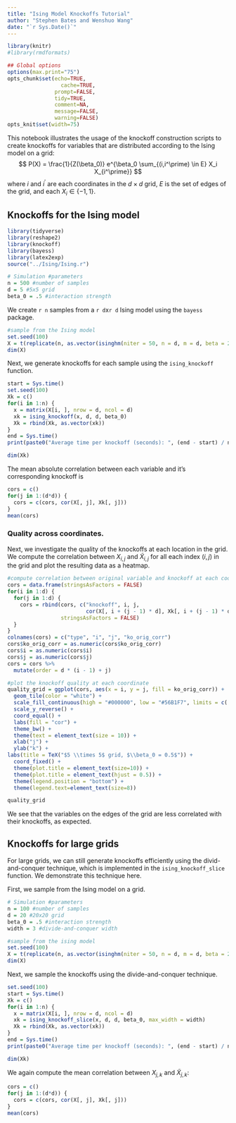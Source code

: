 ```yaml
---
title: "Ising Model Knockoffs Tutorial"
author: "Stephen Bates and Wenshuo Wang"
date: "`r Sys.Date()`"
---
```


```r
library(knitr)
#library(rmdformats)

## Global options
options(max.print="75")
opts_chunk$set(echo=TRUE,
	             cache=TRUE,
               prompt=FALSE,
               tidy=TRUE,
               comment=NA,
               message=FALSE,
               warning=FALSE)
opts_knit$set(width=75)
```

This notebook illustrates the usage of the knockoff construction scripts to create knockoffs for variables that are distributed according to the Ising model on a grid:
$$
P(X) = \frac{1}{Z(\beta_0)} e^{\beta_0 \sum_{(i,i^\prime) \in E} X_i X_{i^\prime}}
$$
where $i$ and $i^\prime$ are each coordinates in the $d \times d$ grid, $E$ is the set of edges of the grid, and each $X_i \in \{-1, 1\}$.



## Knockoffs for the Ising model

```r
library(tidyverse)
library(reshape2)
library(knockoff)
library(bayess)
library(latex2exp)
source("../Ising/Ising.r")
```

```r
# Simulation #parameters
n = 500 #number of samples
d = 5 #5x5 grid
beta_0 = .5 #interaction strength
```

We create `r n` samples from a `r d`x`r d` Ising model using the `bayess` package.

```r
#sample from the Ising model
set.seed(100)
X = t(replicate(n, as.vector(isinghm(niter = 50, n = d, m = d, beta = 2*beta_0))))
dim(X)
```

Next, we generate knockoffs for each sample using the `ising_knockoff` function.

```r
start = Sys.time()
set.seed(100)
Xk = c()
for(i in 1:n) {
  x = matrix(X[i, ], nrow = d, ncol = d)
  xk = ising_knockoff(x, d, d, beta_0)
  Xk = rbind(Xk, as.vector(xk))
}
end = Sys.time()
print(paste0("Average time per knockoff (seconds): ", (end - start) / n))

dim(Xk)
```

The mean absolute correlation between each variable and it's corresponding knockoff is

```r
cors = c()
for(j in 1:(d*d)) {
  cors = c(cors, cor(X[, j], Xk[, j]))
}
mean(cors)
```

### Quality across coordinates.

Next, we investigate the quality of the knockoffs at each location in the grid. We compute the correlation between $X_{i,j}$ and $\tilde{X}_{i,j}$ for all each index  $(i,j)$ in the grid and plot the resulting data as a heatmap.

```r
#compute correlation between original variable and knockoff at each coordinate.
cors = data.frame(stringsAsFactors = FALSE)
for(i in 1:d) {
  for(j in 1:d) {
    cors = rbind(cors, c("knockoff", i, j, 
                         cor(X[, i + (j - 1) * d], Xk[, i + (j - 1) * d])), 
                 stringsAsFactors = FALSE)
  }
}
colnames(cors) = c("type", "i", "j", "ko_orig_corr")
cors$ko_orig_corr = as.numeric(cors$ko_orig_corr)
cors$i = as.numeric(cors$i)
cors$j = as.numeric(cors$j)
cors = cors %>% 
  mutate(order = d * (i - 1) + j)
```

```r
#plot the knockoff quality at each coordinate
quality_grid = ggplot(cors, aes(x = i, y = j, fill = ko_orig_corr)) +
  geom_tile(color = "white") +
  scale_fill_continuous(high = "#000000", low = "#56B1F7", limits = c(.3, .8)) + 
  scale_y_reverse() + 
  coord_equal() +
  labs(fill = "cor") +
  theme_bw() + 
  theme(text = element_text(size = 10)) +
  xlab("j") + 
  ylab("k") + 
labs(title = TeX("$5 \\times 5$ grid, $\\beta_0 = 0.5$")) +
  coord_fixed() + 
  theme(plot.title = element_text(size=10)) +
  theme(plot.title = element_text(hjust = 0.5)) +
  theme(legend.position = "bottom") +  
  theme(legend.text=element_text(size=8))

quality_grid
```

We see that the variables on the edges of the grid are less correlated with their knockoffs, as expected.

## Knockoffs for large grids

For large grids, we can still generate knockoffs efficiently using the divid-and-conquer technique, which is implemented in the `ising_knockoff_slice` function. We demonstrate this technique here.

First, we sample from the Ising model on a grid.

```r
# Simulation #parameters
n = 100 #number of samples
d = 20 #20x20 grid
beta_0 = .5 #interaction strength
width = 3 #divide-and-conquer width
```

```r
#sample from the ising model
set.seed(100)
X = t(replicate(n, as.vector(isinghm(niter = 50, n = d, m = d, beta = 2*beta_0))))
dim(X)
```

Next, we sample the knockoffs using the divide-and-conquer technique.

```r
set.seed(100)
start = Sys.time()
Xk = c()
for(i in 1:n) {
  x = matrix(X[i, ], nrow = d, ncol = d)
  xk = ising_knockoff_slice(x, d, d, beta_0, max_width = width)
  Xk = rbind(Xk, as.vector(xk))
}
end = Sys.time()
print(paste0("Average time per knockoff (seconds): ", (end - start) / n))

dim(Xk)
```

We again compute the mean correlation between $X_{j,k}$ and $\tilde{X}_{j,k}$:

```r
cors = c()
for(j in 1:(d*d)) {
  cors = c(cors, cor(X[, j], Xk[, j]))
}
mean(cors)
```
